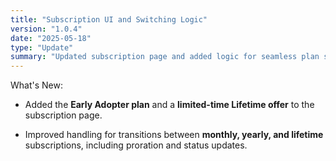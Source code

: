 ```yaml
---
title: "Subscription UI and Switching Logic"
version: "1.0.4"
date: "2025-05-18"
type: "Update"
summary: "Updated subscription page and added logic for seamless plan switching."
---
```


What&apos;s New:

- Added the **Early Adopter plan** and a **limited-time Lifetime offer** to the subscription page.

- Improved handling for transitions between **monthly, yearly, and lifetime** subscriptions, including proration and status updates.
